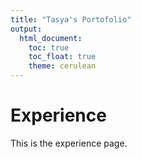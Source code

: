 ```yaml
---
title: "Tasya's Portofolio"
output: 
  html_document:
    toc: true
    toc_float: true
    theme: cerulean
---
```


# Experience

This is the experience page.
